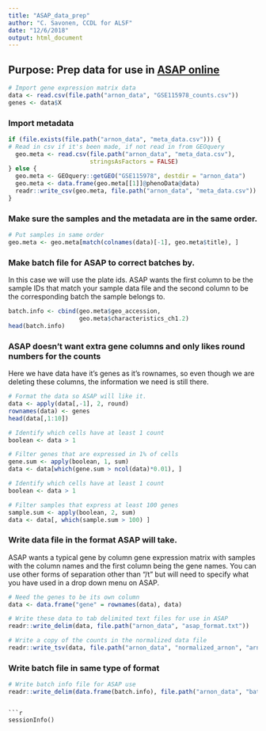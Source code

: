 ```yaml
---
title: "ASAP_data_prep"
author: "C. Savonen, CCDL for ALSF"
date: "12/6/2018"
output: html_document
---
```


## Purpose: Prep data for use in [ASAP online](https://asap.epfl.ch/)
```r
# Import gene expression matrix data
data <- read.csv(file.path("arnon_data", "GSE115978_counts.csv"))
genes <- data$X
```

### Import metadata
```r
if (file.exists(file.path("arnon_data", "meta_data.csv"))) {
# Read in csv if it's been made, if not read in from GEOquery
  geo.meta <- read.csv(file.path("arnon_data", "meta_data.csv"),
                       stringsAsFactors = FALSE)
} else {
  geo.meta <- GEOquery::getGEO("GSE115978", destdir = "arnon_data")
  geo.meta <- data.frame(geo.meta[[1]]@phenoData@data)
  readr::write_csv(geo.meta, file.path("arnon_data", "meta_data.csv"))
}
```

### Make sure the samples and the metadata are in the same order.
```r
# Put samples in same order 
geo.meta <- geo.meta[match(colnames(data)[-1], geo.meta$title), ]
```

### Make batch file for ASAP to correct batches by.
In this case we will use the plate ids. 
ASAP wants the first column to be the sample IDs that match your sample data file
and the second column to be the corresponding batch the sample belongs to.
```r
batch.info <- cbind(geo.meta$geo_accession,
                    geo.meta$characteristics_ch1.2)
head(batch.info)
```

### ASAP doesn't want extra gene columns and only likes round numbers for the counts
Here we have data have it's genes as it's rownames, so even though we are 
deleting these columns, the information we need is still there.
```r
# Format the data so ASAP will like it. 
data <- apply(data[,-1], 2, round)
rownames(data) <- genes
head(data[,1:10])
```

```r
# Identify which cells have at least 1 count
boolean <- data > 1

# Filter genes that are expressed in 1% of cells
gene.sum <- apply(boolean, 1, sum)
data <- data[which(gene.sum > ncol(data)*0.01), ]

# Identify which cells have at least 1 count
boolean <- data > 1

# Filter samples that express at least 100 genes
sample.sum <- apply(boolean, 2, sum)
data <- data[, which(sample.sum > 100) ]

```

### Write data file in the format ASAP will take.
ASAP wants a typical gene by column gene expression matrix with samples with 
the column names and the first column being the gene names.
You can use other forms of separation other than "/t" but will need to specify
what you have used in a drop down menu on ASAP. 
```r
# Need the genes to be its own column
data <- data.frame("gene" = rownames(data), data)

# Write these data to tab delimited text files for use in ASAP
readr::write_delim(data, file.path("arnon_data", "asap_format.txt"))

# Write a copy of the counts in the normalized data file
readr::write_tsv(data, file.path("arnon_data", "normalized_arnon", "arnon_counts.tab"))

```

### Write batch file in same type of format
```r
# Write batch info file for ASAP use
readr::write_delim(data.frame(batch.info), file.path("arnon_data", "batch.info.txt"))
```
```

```r
sessionInfo()
```